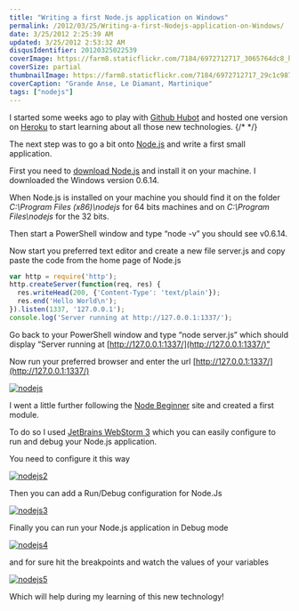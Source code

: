 ```yaml
---
title: "Writing a first Node.js application on Windows"
permalink: /2012/03/25/Writing-a-first-Nodejs-application-on-Windows/
date: 3/25/2012 2:25:39 AM
updated: 3/25/2012 2:53:32 AM
disqusIdentifier: 20120325022539
coverImage: https://farm8.staticflickr.com/7184/6972712717_3065764dc8_h.jpg
coverSize: partial
thumbnailImage: https://farm8.staticflickr.com/7184/6972712717_29c1c987ab_q.jpg
coverCaption: "Grande Anse, Le Diamant, Martinique"
tags: ["nodejs"]
---
```

<!-- [![Plage de la Grande Anse du Diamant](http://farm8.staticflickr.com/7184/6972712717_29c1c987ab_m.jpg)](http://www.flickr.com/photos/laurentkempe/6972712717/ "Plage de la Grande Anse du Diamant by Laurent Kempé, on Flickr") -->   

I started some weeks ago to play with [Github Hubot](http://www.laurentkempe.com/post/Starting-TeamCity-builds-from-HipChat-using-Github-Hubot.aspx) and hosted one version on [Heroku](http://www.heroku.com/) to start learning about all those new technologies.
{/* <!-- more --> */}

The next step was to go a bit onto [Node.js](http://nodejs.org/) and write a first small application.

First you need to [download Node.js](http://nodejs.org/#download) and install it on your machine. I downloaded the Windows version 0.6.14.

When Node.js is installed on your machine you should find it on the folder *C:\Program Files (x86)\nodejs* for 64 bits machines and on *C:\Program Files\nodejs* for the 32 bits.

Then start a PowerShell window and type “node -v” you should see v0.6.14.

Now start you preferred text editor and create a new file server.js and copy paste the code from the home page of Node.js

```javascript
var http = require('http');
http.createServer(function(req, res) {
  res.writeHead(200, {'Content-Type': 'text/plain'});
  res.end('Hello World\n');
}).listen(1337, '127.0.0.1');
console.log('Server running at http://127.0.0.1:1337/');
```

<style type="text/css">










.csharpcode, .csharpcode pre
{
	font-size: small;
	color: black;
	font-family: consolas, "Courier New", courier, monospace;
	background-color: #ffffff;
	/*white-space: pre;*/
}
.csharpcode pre { margin: 0em; }
.csharpcode .rem { color: #008000; }
.csharpcode .kwrd { color: #0000ff; }
.csharpcode .str { color: #006080; }
.csharpcode .op { color: #0000c0; }
.csharpcode .preproc { color: #cc6633; }
.csharpcode .asp { background-color: #ffff00; }
.csharpcode .html { color: #800000; }
.csharpcode .attr { color: #ff0000; }
.csharpcode .alt 
{
	background-color: #f4f4f4;
	width: 100%;
	margin: 0em;
}
.csharpcode .lnum { color: #606060; }</style>



Go back to your PowerShell window and type “node server.js” which should display “Server running at [http://127.0.0.1:1337/](http://127.0.0.1:1337/)”

Now run your preferred browser and enter the url [http://127.0.0.1:1337/](http://127.0.0.1:1337/)

[![nodejs](http://farm8.staticflickr.com/7055/7011307473_308a566b37_o.png)](http://www.flickr.com/photos/laurentkempe/7011307473/ "nodejs by Laurent Kempé, on Flickr")

I went a little further following the [Node Beginner](http://www.nodebeginner.org/) site and created a first module. 

    
To do so I used [JetBrains WebStorm 3](http://www.jetbrains.com/webstorm/) which you can easily configure to run and debug your Node.js application.

You need to configure it this way

[![nodejs2](http://farm8.staticflickr.com/7253/6865213052_0a80e9a449_o.png)](http://www.flickr.com/photos/laurentkempe/6865213052/ "nodejs2 by Laurent Kempé, on Flickr") 



Then you can add a Run/Debug configuration for Node.Js

[![nodejs3](http://farm8.staticflickr.com/7188/7011334891_f505c3d868_o.png)](http://www.flickr.com/photos/laurentkempe/7011334891/ "nodejs3 by Laurent Kempé, on Flickr") 



Finally you can run your Node.js application in Debug mode 

[![nodejs4](http://farm8.staticflickr.com/7226/7011339387_5c4e5b1472_o.png)](http://www.flickr.com/photos/laurentkempe/7011339387/ "nodejs4 by Laurent Kempé, on Flickr") 



and for sure hit the breakpoints and watch the values of your variables

[![nodejs5](http://farm8.staticflickr.com/7072/6865235082_e952e089c2_o.png)](http://www.flickr.com/photos/laurentkempe/6865235082/ "nodejs5 by Laurent Kempé, on Flickr") 



Which will help during my learning of this new technology!
